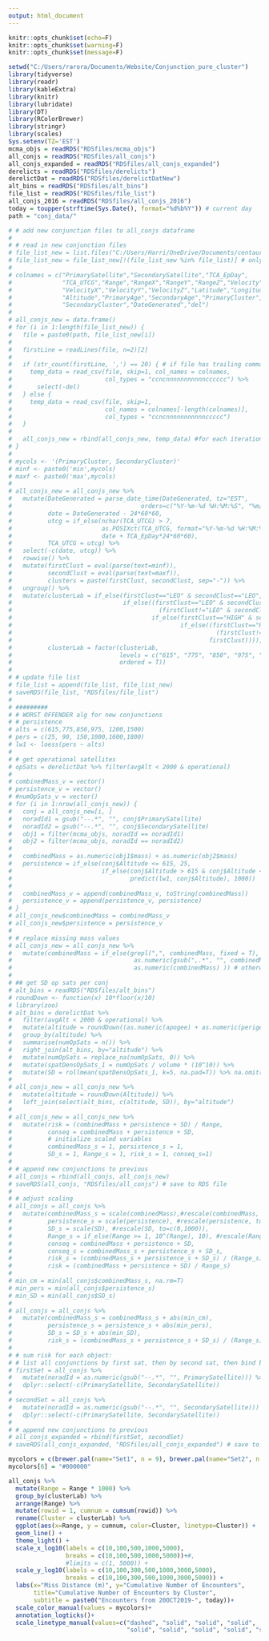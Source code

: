 ```yaml
---
output: html_document
---
```


```r
knitr::opts_chunk$set(echo=F)
knitr::opts_chunk$set(warning=F)
knitr::opts_chunk$set(message=F)

setwd("C:/Users/rarora/Documents/Website/Conjunction_pure_cluster")
library(tidyverse)
library(readr)
library(kableExtra)
library(knitr)
library(lubridate)
library(DT)
library(RColorBrewer)
library(stringr)
library(scales)
Sys.setenv(TZ='EST')
mcma_objs = readRDS("RDSfiles/mcma_objs")
all_conjs = readRDS("RDSfiles/all_conjs")
all_conjs_expanded = readRDS("RDSfiles/all_conjs_expanded")
derelicts = readRDS("RDSfiles/derelicts")
derelictDat = readRDS("RDSfiles/derelictDatNew")
alt_bins = readRDS("RDSfiles/alt_bins")
file_list = readRDS("RDSfiles/file_list")
all_conjs_2016 = readRDS("RDSfiles/all_conjs_2016")
today = toupper(strftime(Sys.Date(), format="%d%b%Y")) # current day
path = "conj_data/"
```

```r
# # add new conjunction files to all_conjs dataframe
# 
# # read in new conjunction files
# file_list_new = list.files("C:/Users/Harri/OneDrive/Documents/centauri/conjunction_analysis/conj_data")
# file_list_new = file_list_new[!(file_list_new %in% file_list)] # only the new conjunctions
# 
# colnames = c("PrimarySatellite","SecondarySatellite","TCA_EpDay",
#              "TCA_UTCG","Range","RangeX","RangeY","RangeZ","Velocity",
#              "VelocityX","VelocityY","VelocityZ","Latitude","Longitude",
#              "Altitude","PrimaryAge","SecondaryAge","PrimaryCluster",
#              "SecondaryCluster","DateGenerated","del")
# 
# all_conjs_new = data.frame()
# for (i in 1:length(file_list_new)) {
#   file = paste0(path, file_list_new[i])
#   
#   firstLine = readLines(file, n=2)[2]
#   
#   if (str_count(firstLine, ',') == 20) { # if file has trailing commas
#     temp_data = read_csv(file, skip=1, col_names = colnames, 
#                          col_types = "ccncnnnnnnnnnnncccccc") %>%
#       select(-del)
#   } else {
#     temp_data = read_csv(file, skip=1, 
#                          col_names = colnames[-length(colnames)], 
#                          col_types = "ccncnnnnnnnnnnnccccc")
#   }
#   
#   all_conjs_new = rbind(all_conjs_new, temp_data) #for each iteration, bind the new data to the building dataset
# }
# 
# mycols <- '(PrimaryCluster, SecondaryCluster)'
# minf <- paste0('min',mycols)
# maxf <- paste0('max',mycols)
# 
# all_conjs_new = all_conjs_new %>%
#   mutate(DateGenerated = parse_date_time(DateGenerated, tz="EST", 
#                                    orders=c("%Y-%m-%d %H:%M:%S", "%m/%d/%y %H:%M")),
#          date = DateGenerated - 24*60*60,
#          utcg = if_else(nchar(TCA_UTCG) > 7,
#                         as.POSIXct(TCA_UTCG, format="%Y-%m-%d %H:%M:%S"),
#                         date + TCA_EpDay*24*60*60),
#          TCA_UTCG = utcg) %>% 
#   select(-c(date, utcg)) %>%
#   rowwise() %>% 
#   mutate(firstClust = eval(parse(text=minf)),
#          secondClust = eval(parse(text=maxf)),
#          clusters = paste(firstClust, secondClust, sep="-")) %>% 
#   ungroup() %>%
#   mutate(clusterLab = if_else(firstClust=="LEO" & secondClust=="LEO", "LEO",
#                               if_else((firstClust=="LEO" & secondClust!="LEO") |
#                                         (firstClust!="LEO" & secondClust=="LEO"), "LEO-other",
#                                       if_else(firstClust=="HIGH" & secondClust=="HIGH", "HIGH",
#                                               if_else((firstClust=="HIGH" & secondClust!="HIGH") | 
#                                                         (firstClust!="HIGH" & secondClust=="HIGH"), "HIGH-other",
#                                                       firstClust)))),
#          clusterLab = factor(clusterLab,
#                              levels = c("615", "775", "850", "975", "1200", "1500", "LEO","LEO-other","HIGH","HIGH-other"),
#                              ordered = T))
# 
# # update file list
# file_list = append(file_list, file_list_new)
# saveRDS(file_list, "RDSfiles/file_list")
# 
# #########
# # WORST OFFENDER alg for new conjunctions
# # persistence
# alts = c(615,775,850,975, 1200,1500)
# pers = c(25, 90, 150,1000,1600,1800)
# lw1 <- loess(pers ~ alts)
# 
# # get operational satellites
# opSats = derelictDat %>% filter(avgAlt < 2000 & operational)
# 
# combinedMass_v = vector()
# persistence_v = vector()
# #numOpSats_v = vector()
# for (i in 1:nrow(all_conjs_new)) {
#   conj = all_conjs_new[i, ]
#   noradId1 = gsub("--.*", "", conj$PrimarySatellite)
#   noradId2 = gsub("--.*", "", conj$SecondarySatellite)
#   obj1 = filter(mcma_objs, noradId == noradId1)
#   obj2 = filter(mcma_objs, noradId == noradId2)
#   
#   combinedMass = as.numeric(obj1$mass) + as.numeric(obj2$mass)
#   persistence = if_else(conj$Altitude <= 615, 25,
#                         if_else(conj$Altitude > 615 & conj$Altitude <= 1500, 
#                                 predict(lw1, conj$Altitude), 1000)) 
#   
#   combinedMass_v = append(combinedMass_v, toString(combinedMass))
#   persistence_v = append(persistence_v, persistence)
# }
# all_conjs_new$combinedMass = combinedMass_v
# all_conjs_new$persistence = persistence_v
# 
# # replace missing mass values
# all_conjs_new = all_conjs_new %>%
#   mutate(combinedMass = if_else(grepl(",", combinedMass, fixed = T), # if it contains a comma
#                                  as.numeric(gsub(",.*", "", combinedMass)), # make substring up to the comma
#                                  as.numeric(combinedMass) )) # otherwise don't change
# 
# ## get SD op sats per conj
# alt_bins = readRDS("RDSfiles/alt_bins")
# roundDown <- function(x) 10*floor(x/10)
# library(zoo)
# alt_bins = derelictDat %>% 
#   filter(avgAlt < 2000 & operational) %>%
#   mutate(altitude = roundDown((as.numeric(apogee) + as.numeric(perigee))/2)) %>% 
#   group_by(altitude) %>% 
#   summarise(numOpSats = n()) %>% 
#   right_join(alt_bins, by="altitude") %>%
#   mutate(numOpSats = replace_na(numOpSats, 0)) %>% 
#   mutate(spatDensOpSats_1 = numOpSats / volume * (10^10)) %>%
#   mutate(SD = rollmean(spatDensOpSats_1, k=5, na.pad=T)) %>% na.omit()
# 
# all_conjs_new = all_conjs_new %>% 
#   mutate(altitude = roundDown(Altitude)) %>% 
#   left_join(select(alt_bins, c(altitude, SD)), by="altitude") 
# 
# all_conjs_new = all_conjs_new %>%
#   mutate(risk = (combinedMass + persistence + SD) / Range,
#          conseq = combinedMass + persistence + SD,
#          # initialize scaled variables
#          combinedMass_s = 1, persistence_s = 1,
#          SD_s = 1, Range_s = 1, risk_s = 1, conseq_s=1)
# 
# # append new conjunctions to previous
# all_conjs = rbind(all_conjs, all_conjs_new)
# saveRDS(all_conjs, "RDSfiles/all_conjs") # save to RDS file
# 
# # adjust scaling 
# all_conjs = all_conjs %>%
#   mutate(combinedMass_s = scale(combinedMass),#rescale(combinedMass, to=c(0,1000)),
#          persistence_s = scale(persistence), #rescale(persistence, to=c(0,1000)),
#          SD_s = scale(SD), #rescale(SD, to=c(0,1000)),
#          Range_s = if_else(Range >= 1, 10^(Range), 10), #rescale(Range, to=c(1e-4, 100)),
#          conseq = combinedMass + persistence + SD,
#          conseq_s = combinedMass_s + persistence_s + SD_s,
#          risk_s = (combinedMass_s + persistence_s + SD_s) / (Range_s),
#          risk = (combinedMass + persistence + SD) / Range_s) 
# 
# min_cm = min(all_conjs$combinedMass_s, na.rm=T)
# min_pers = min(all_conjs$persistence_s)
# min_SD = min(all_conjs$SD_s)
# 
# all_conjs = all_conjs %>%
#   mutate(combinedMass_s = combinedMass_s + abs(min_cm),
#          persistence_s = persistence_s + abs(min_pers),
#          SD_s = SD_s + abs(min_SD),
#          risk_s = (combinedMass_s + persistence_s + SD_s) / (Range_s))
# 
# # sum risk for each object:
# # list all conjunctions by first sat, then by second sat, then bind by rows
# firstSet = all_conjs %>%
#   mutate(noradId = as.numeric(gsub("--.*", "", PrimarySatellite))) %>%
#   dplyr::select(-c(PrimarySatellite, SecondarySatellite))
# 
# secondSet = all_conjs %>%
#   mutate(noradId = as.numeric(gsub("--.*", "", SecondarySatellite))) %>%
#   dplyr::select(-c(PrimarySatellite, SecondarySatellite))
# 
# # append new conjunctions to previous
# all_conjs_expanded = rbind(firstSet, secondSet)
# saveRDS(all_conjs_expanded, "RDSfiles/all_conjs_expanded") # save to RDS file

```
```r
mycolors = c(brewer.pal(name="Set1", n = 9), brewer.pal(name="Set2", n = 4))
mycolors[6] = "#000000"

all_conjs %>% 
  mutate(Range = Range * 1000) %>%
  group_by(clusterLab) %>% 
  arrange(Range) %>%
  mutate(rowid = 1, cumnum = cumsum(rowid)) %>% 
  rename(Cluster = clusterLab) %>% 
  ggplot(aes(x=Range, y = cumnum, color=Cluster, linetype=Cluster)) + 
  geom_line() +
  theme_light() +
  scale_x_log10(labels = c(10,100,500,1000,5000), 
                breaks = c(10,100,500,1000,5000))+#,
                #limits = c(1, 5000)) +
  scale_y_log10(labels = c(10,100,300,500,1000,3000,5000), 
                breaks = c(10,100,300,500,1000,3000,5000)) +
  labs(x="Miss Distance (m)", y="Cumulative Number of Encounters",
       title="Cumulative Number of Encounters by Cluster", 
       subtitle = paste0("Encounters from 20OCT2019-", today))+
  scale_color_manual(values = mycolors)+
  annotation_logticks()+
  scale_linetype_manual(values=c("dashed", "solid", "solid", "solid",
                                 "solid", "solid", "solid", "solid", "solid", "dashed"))
```